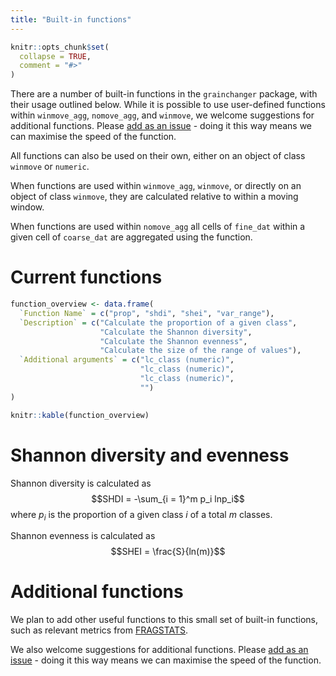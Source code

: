 ```yaml
---
title: "Built-in functions"
---
```


```r
knitr::opts_chunk$set(
  collapse = TRUE,
  comment = "#>"
)
```

There are a number of built-in functions in the `grainchanger` package, with their usage outlined below. While it is possible to use user-defined functions within `winmove_agg`, `nomove_agg`, and `winmove`, we welcome suggestions for additional functions. Please [add as an issue](https://github.com/laurajanegraham/grainchanger/issues) - doing it this way means we can maximise the speed of the function. 

All functions can also be used on their own, either on an object of class `winmove` or `numeric`. 

When functions are used within `winmove_agg`, `winmove`, or directly on an object of class `winmove`, they are calculated relative to within a moving window. 

When functions are used within `nomove_agg` all cells of `fine_dat` within a given cell of `coarse_dat` are aggregated using the function. 

# Current functions

```r
function_overview <- data.frame(
  `Function Name` = c("prop", "shdi", "shei", "var_range"),
  `Description` = c("Calculate the proportion of a given class", 
                    "Calculate the Shannon diversity", 
                    "Calculate the Shannon evenness", 
                    "Calculate the size of the range of values"),
  `Additional arguments` = c("lc_class (numeric)", 
                             "lc_class (numeric)",
                             "lc_class (numeric)",
                             "")
)

knitr::kable(function_overview)
```

# Shannon diversity and evenness

Shannon diversity is calculated as $$SHDI = -\sum_{i = 1}^m p_i lnp_i$$ where $p_i$ is the proportion of a given class $i$ of a total $m$ classes. 

Shannon evenness is calculated as $$SHEI = \frac{S}{ln(m)}$$

# Additional functions

We plan to add other useful functions to this small set of built-in functions, such as relevant metrics from [FRAGSTATS](https://www.umass.edu/landeco/research/fragstats/documents/fragstats.help.4.2.pdf). 

We also welcome suggestions for additional functions. Please [add as an issue](https://github.com/laurajanegraham/grainchanger/issues) - doing it this way means we can maximise the speed of the function. 